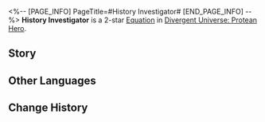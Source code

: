 <%-- [PAGE_INFO]
PageTitle=#History Investigator#
[END_PAGE_INFO] --%>
{{Equation Infobox
|period   = Protean Hero
|rarity   = 2
|path1    = Remembrance*4
|path2    = The Hunt*2
|effect   = After ally targets are attacked, increases all ally targets' SPD by {{Color|h|35%}} for {{Color|h|2}} turn(s) and gains {{Color|h|2}} stack(s) of "{{Trait|Critical Boost}}." "{{Trait|Critical Boost}}" will not be lost when memosprites are attacked.
|mentions = Oronyx
}}
'''History Investigator''' is a 2-star [[Divergent Universe: Protean Hero/Equatoins|Equation]] in [[Divergent Universe: Protean Hero]].

==Story==
{{Description|Stay your steps, child of the Titans. You must answer our questions.<br />Have you ever beheld the manifestations of the gods, or been fooled by cunning tricks?<br />Have you been part of triumphant battles, or seen city-states crumble?<br />Have you seen heroes lay down their lives, or cowards find their way to redemption?<br />If you have experienced, witnessed, or recorded any facts, please report them promptly, even if it's just a snippet of information.<br />You may conceal or weave lies, but know that as the kin of Oronyx, we shadow your every step.<br />Remember, it's not nature's mountains and ravines that shapes the destiny of Amphoreus, but our golden texts and iron scripts.<br />In this tumultuous age, where strife reigns and black tide surges, the fire of civilization persists as long as the historical chronicles endure.<br />And the statements you're about to provide are the fuel that ignites and sustains this enduring flame.}}
<!--
==Gameplay Notes==
* 
-->
==Other Languages==
{{Other Languages
|en   = History Investigator
|zhs  = 信史追查官
|zht  = 信史追查官
|ja   = {{Rubi|歴史調査官|れきしちょうさかん}}
|ko   = 역사 조사관
|es   = Investigador histórico
|fr   = Investigateur de l'histoire
|ru   = Исследователь истории
|th   = ผู้ตรวจสอบประวัติศาสตร์
|vi   = Quan Điều Tra Lịch Sử
|de   = Geschichtsforscher
|id   = History Investigator
|pt   = Investigador da História
}}

==Change History==
{{Change History|3.1}}
